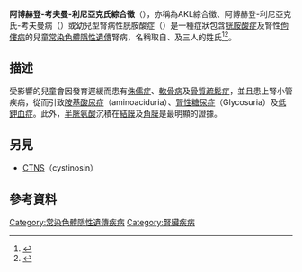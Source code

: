 {{Medical}}
{{Infobox disease
 | Name           = 阿博赫登-考夫曼-利尼亞克氏綜合徵<br>({{lang|en|Abderhalden-Kaufmann-Lignac syndrome}})
 | Image          = 
 | Caption        = 
 | DiseasesDB     = 
 | ICD10          = 
 | ICD9           = {{ICD9|270.0}}
 | ICDO           = 
 | OMIM           = 
 | MedlinePlus    = 
 | eMedicineSubj  = 
 | eMedicineTopic = 
 | MeshID         = 
}}
{{File2
|zh-cn=Autorecessive (zh-cn).svg 
|zh-tw=Autorecessive (zh-tw).svg
|thumb|right|阿博赫登-考夫曼-利尼亞克氏綜合徵有[[顯性作用_(遺傳學)|常染色體隱性遺傳]]模式的繼承性。}}

'''阿博赫登-考夫曼-利尼亞克氏綜合徵'''（{{lang|en|Abderhalden-Kaufmann-Lignac syndrome}}），亦稱為AKL綜合徵、阿博赫登-利尼亞克氏-考夫曼病（{{lang|en|Abderhalden-Lignac-Kaufmann disease}}）或幼兒型腎病性胱胺酸症（{{lang|en|nephropathic cystinosis}}）是一種症狀包含[[胱胺酸症|胱胺酸症]]及腎性[[佝僂病|佝僂病]]的兒童[[隐性|常染色體隱性遺傳]]腎病，名稱取自{{le|埃米爾·阿博赫登|Emil Abderhalden}}、{{le|愛德華·考夫曼|Eduard Kaufmann}}及{{le|喬治·利尼亞克|George Lignac}}三人的姓氏<ref>{{cite book |author1=B.G. Firkin |author2=J.A.Whitworth |title=Dictionary of Medical Eponyms |url=https://archive.org/details/dictionaryofmedi0000firk_m7i2 |date=1987 |publisher=Parthenon Publishing |isbn=1-85070-333-7}}</ref><ref>{{Cite web |url=http://www.whonamedit.com/synd.cfm/57.html |title=Who Named It? |access-date=2014-12-20 |archive-date=2019-03-01 |archive-url=https://web.archive.org/web/20190301034955/http://www.whonamedit.com/synd.cfm/57.html |dead-url=no }}</ref>。

==描述==
{{seealso|腎功能|腎生理學}}

受影響的兒童會因發育遲緩而患有[[侏儒症|侏儒症]]、[[軟骨病|軟骨病]]及[[骨質疏鬆症|骨質疏鬆症]]，並且患上腎小管疾病，從而引致[[胺基酸尿症|胺基酸尿症]]（aminoaciduria）、[[腎性糖尿症|腎性糖尿症]]（Glycosuria）及[[低鉀血症|低鉀血症]]。此外，[[半胱氨酸|半胱氨酸]]沉積在[[結膜|結膜]]及[[角膜|角膜]]是最明顯的證據。

==另見==
* [[CTNS_(基因)|CTNS]]（cystinosin）

==參考資料==
{{reflist}}

{{Nephrology}}

{{DEFAULTSORT:Abderhalden-Kaufmann-Lignac syndrome}}
[[Category:常染色體隱性遺傳疾病|Category:常染色體隱性遺傳疾病]]
[[Category:腎臟疾病|Category:腎臟疾病]]